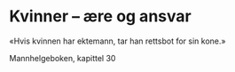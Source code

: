 # Kvinner – ære og ansvar

«Hvis kvinnen har ektemann, tar han rettsbot for sin kone.»

Mannhelgeboken, kapittel 30
